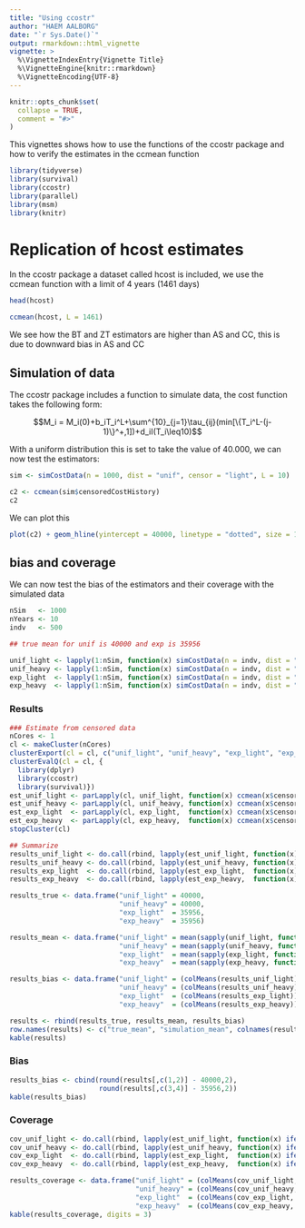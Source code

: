```yaml
---
title: "Using ccostr"
author: "HAEM AALBORG"
date: "`r Sys.Date()`"
output: rmarkdown::html_vignette
vignette: >
  %\VignetteIndexEntry{Vignette Title}
  %\VignetteEngine{knitr::rmarkdown}
  %\VignetteEncoding{UTF-8}
---
```


```r
knitr::opts_chunk$set(
  collapse = TRUE,
  comment = "#>"
)
```

This vignettes shows how to use the functions of the ccostr package and how to verify the estimates in the ccmean function 

```r
library(tidyverse)
library(survival)
library(ccostr)
library(parallel)
library(msm)
library(knitr)
```

# Replication of hcost estimates
In the ccostr package a dataset called hcost is included, we use the ccmean function with a limit of 4 years (1461 days)

```r
head(hcost)

ccmean(hcost, L = 1461)
```

We see how the BT and ZT estimators are higher than AS and CC, this is due to downward bias in AS and CC

## Simulation of data
The ccostr package includes a function to simulate data, the cost function takes the following form:

$$M_i = M_i(0)+b_iT_i^L+\sum^{10}_{j=1}\tau_{ij}(min[\{T_i^L-(j-1)\}^+,1])+d_iI(T_i\leq10)$$

With a uniform distribution this is set to take the value of 40.000, we can now test the estimators:

```r
sim <- simCostData(n = 1000, dist = "unif", censor = "light", L = 10)

c2 <- ccmean(sim$censoredCostHistory)
c2
```

We can plot this

```r
plot(c2) + geom_hline(yintercept = 40000, linetype = "dotted", size = 1)
```


## bias and coverage
We can now test the bias of the estimators and their coverage with the simulated data

```r
nSim   <- 1000
nYears <- 10
indv   <- 500

## true mean for unif is 40000 and exp is 35956

unif_light <- lapply(1:nSim, function(x) simCostData(n = indv, dist = "unif", censor = "light", L = nYears))
unif_heavy <- lapply(1:nSim, function(x) simCostData(n = indv, dist = "unif", censor = "heavy", L = nYears))
exp_light  <- lapply(1:nSim, function(x) simCostData(n = indv, dist = "exp",  censor = "light", L = nYears))
exp_heavy  <- lapply(1:nSim, function(x) simCostData(n = indv, dist = "exp",  censor = "heavy", L = nYears))
```

### Results
```r
### Estimate from censored data
nCores <- 1
cl <- makeCluster(nCores)
clusterExport(cl = cl, c("unif_light", "unif_heavy", "exp_light", "exp_heavy"))
clusterEvalQ(cl = cl, {
  library(dplyr)
  library(ccostr)
  library(survival)})
est_unif_light <- parLapply(cl, unif_light, function(x) ccmean(x$censoredCostHistory, L = 10))
est_unif_heavy <- parLapply(cl, unif_heavy, function(x) ccmean(x$censoredCostHistory, L = 10))
est_exp_light  <- parLapply(cl, exp_light,  function(x) ccmean(x$censoredCostHistory, L = 10))
est_exp_heavy  <- parLapply(cl, exp_heavy,  function(x) ccmean(x$censoredCostHistory, L = 10))
stopCluster(cl)

## Summarize
results_unif_light <- do.call(rbind, lapply(est_unif_light, function(x) x[[3]]))
results_unif_heavy <- do.call(rbind, lapply(est_unif_heavy, function(x) x[[3]]))
results_exp_light  <- do.call(rbind, lapply(est_exp_light,  function(x) x[[3]]))
results_exp_heavy  <- do.call(rbind, lapply(est_exp_heavy,  function(x) x[[3]]))

results_true <- data.frame("unif_light" = 40000,
                           "unif_heavy" = 40000,
                           "exp_light"  = 35956,
                           "exp_heavy"  = 35956)

results_mean <- data.frame("unif_light" = mean(sapply(unif_light, function(x) mean(x$totalCost))),
                           "unif_heavy" = mean(sapply(unif_heavy, function(x) mean(x$totalCost))),
                           "exp_light"  = mean(sapply(exp_light, function(x) mean(x$totalCost))),
                           "exp_heavy"  = mean(sapply(exp_heavy, function(x) mean(x$totalCost))))

results_bias <- data.frame("unif_light" = (colMeans(results_unif_light)),
                           "unif_heavy" = (colMeans(results_unif_heavy)),
                           "exp_light"  = (colMeans(results_exp_light)),
                           "exp_heavy"  = (colMeans(results_exp_heavy)))

results <- rbind(results_true, results_mean, results_bias)
row.names(results) <- c("true_mean", "simulation_mean", colnames(results_unif_light))
kable(results)
```

### Bias
```r
results_bias <- cbind(round(results[,c(1,2)] - 40000,2), 
                      round(results[,c(3,4)] - 35956,2))
kable(results_bias)
```


### Coverage
```r
cov_unif_light <- do.call(rbind, lapply(est_unif_light, function(x) ifelse(x[[4]][4,] >= 40000 & x[[4]][5,] <= 40000, 1, 0)))
cov_unif_heavy <- do.call(rbind, lapply(est_unif_heavy, function(x) ifelse(x[[4]][4,] >= 40000 & x[[4]][5,] <= 40000, 1, 0)))
cov_exp_light  <- do.call(rbind, lapply(est_exp_light,  function(x) ifelse(x[[4]][4,] >= 35956 & x[[4]][5,] <= 35956, 1, 0)))
cov_exp_heavy  <- do.call(rbind, lapply(est_exp_heavy,  function(x) ifelse(x[[4]][4,] >= 35956 & x[[4]][5,] <= 35956, 1, 0)))

results_coverage <- data.frame("unif_light" = (colMeans(cov_unif_light, na.rm = T)),
                               "unif_heavy" = (colMeans(cov_unif_heavy, na.rm = T)),
                               "exp_light"  = (colMeans(cov_exp_light,  na.rm = T)),
                               "exp_heavy"  = (colMeans(cov_exp_heavy,  na.rm = T)))
kable(results_coverage, digits = 3)
```
















